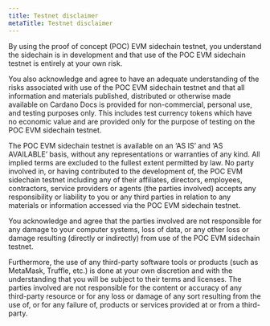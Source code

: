```yaml
---
title: Testnet disclaimer
metaTitle: Testnet disclaimer
---
```


By using the proof of concept (POC) EVM sidechain testnet, you understand the sidechain is in
development and that use of the POC EVM sidechain testnet is entirely at your own
risk.  

You also acknowledge and agree to have an adequate understanding of the risks
associated with use of the POC EVM sidechain testnet and that all information and
materials published, distributed or otherwise made available on Cardano Docs is
provided for non-commercial, personal use, and testing purposes only. This includes
test currency tokens which have no economic value and are provided only for the purpose of
testing on the POC EVM sidechain testnet.  

The POC EVM sidechain testnet is available on an ‘AS IS’ and ‘AS AVAILABLE’ basis,
without any representations or warranties of any kind. All implied terms are excluded to
the fullest extent permitted by law. No party involved in, or having contributed to the
development of, the POC EVM sidechain testnet including any of their affiliates,
directors, employees, contractors, service providers or agents (the parties involved)
accepts any responsibility or liability to you or any third parties in relation to any materials
or information accessed via the POC EVM sidechain testnet.  

You acknowledge and agree that the parties involved are not responsible for any damage
to your computer systems, loss of data, or any other loss or damage resulting (directly or
indirectly) from use of the POC EVM sidechain testnet.  

Furthermore, the use of any third-party software tools or products (such as MetaMask,
Truffle, etc.) is done at your own discretion and with the understanding that you will be
subject to their terms and licenses. The parties involved are not responsible for the
content or accuracy of any third-party resource or for any loss or damage of any sort
resulting from the use of, or for any failure of, products or services provided at or from a
third-party.
